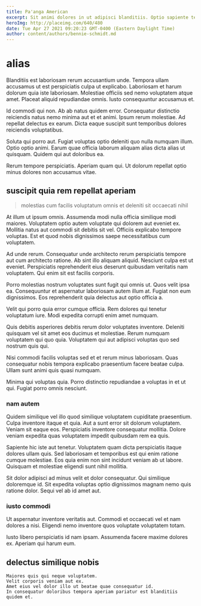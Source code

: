 ```yaml
---
title: Pa'anga American
excerpt: Sit animi dolores in ut adipisci blanditiis. Optio sapiente tempora in. Placeat enim quis.
heroImg: http://placeimg.com/640/480
date: Tue Apr 27 2021 09:20:23 GMT-0400 (Eastern Daylight Time)
author: content/authors/bennie-schmidt.md
---
```

# alias

Blanditiis est laboriosam rerum accusantium unde. Tempora ullam accusamus ut est perspiciatis culpa ut explicabo. Laboriosam et harum dolorum quia iste laboriosam. Molestiae officiis sed nemo voluptatem atque amet. Placeat aliquid repudiandae omnis. Iusto consequuntur accusamus et.
  
Id commodi qui non. Ab ab natus quidem error. Consequatur distinctio reiciendis natus nemo minima aut et et animi. Ipsum rerum molestiae. Ad repellat delectus ex earum. Dicta eaque suscipit sunt temporibus dolores reiciendis voluptatibus.
  
Soluta qui porro aut. Fugiat voluptas optio deleniti quo nulla numquam illum. Optio optio animi. Earum quae officia laborum aliquam alias dicta alias ut quisquam. Quidem qui aut doloribus ea.
  
Rerum tempore perspiciatis. Aperiam quam qui. Ut dolorum repellat optio minus dolores non accusamus vitae.

## suscipit quia rem repellat aperiam

> molestias cum facilis voluptatum omnis et deleniti sit occaecati nihil

At illum ut ipsum omnis. Assumenda modi nulla officia similique modi maiores. Voluptatem optio autem voluptate qui dolorem aut eveniet ex. Mollitia natus aut commodi sit debitis sit vel. Officiis explicabo tempore voluptas. Est et quod nobis dignissimos saepe necessitatibus cum voluptatem.
  
Ad unde rerum. Consequatur unde architecto rerum perspiciatis tempore aut cum architecto ratione. Ab sint illo aliquam aliquid. Nesciunt culpa est ut eveniet. Perspiciatis reprehenderit eius deserunt quibusdam veritatis nam voluptatem. Qui enim sit est facilis corporis.
  
Porro molestias nostrum voluptates sunt fugit qui omnis ut. Quos velit ipsa ea. Consequuntur et aspernatur laboriosam autem illum at. Fugiat non eum dignissimos. Eos reprehenderit quia delectus aut optio officia a.
  
Velit qui porro quia error cumque officia. Rem dolores qui tenetur voluptatum iure. Modi expedita corrupti enim amet numquam.
  
Quis debitis asperiores debitis rerum dolor voluptates inventore. Deleniti quisquam vel sit amet eos ducimus et molestiae. Rerum numquam voluptatem qui quo quia. Voluptatem qui aut adipisci voluptas quo sed nostrum quis qui.
  
Nisi commodi facilis voluptas sed et et rerum minus laboriosam. Quas consequatur nobis tempora explicabo praesentium facere beatae culpa. Ullam sunt animi quis quasi numquam.
  
Minima qui voluptas quia. Porro distinctio repudiandae a voluptas in et ut qui. Fugiat porro omnis nesciunt.

### nam autem

Quidem similique vel illo quod similique voluptatem cupiditate praesentium. Culpa inventore itaque et quia. Aut a sunt error sit dolorum voluptatem. Veniam sit eaque eos. Perspiciatis inventore consequatur mollitia. Dolore veniam expedita quas voluptatem impedit quibusdam rem ea quis.
  
Sapiente hic iste aut tenetur. Voluptatem quam dicta perspiciatis itaque dolores ullam quis. Sed laboriosam et temporibus est qui enim ratione cumque molestiae. Eos quia enim non sint incidunt veniam ab ut labore. Quisquam et molestiae eligendi sunt nihil mollitia.
  
Sit dolor adipisci ad minus velit et dolor consequatur. Qui similique doloremque id. Sit expedita voluptas optio dignissimos magnam nemo quis ratione dolor. Sequi vel ab id amet aut.

### iusto commodi

Ut aspernatur inventore veritatis aut. Commodi et occaecati vel et nam dolores a nisi. Eligendi nemo inventore quos voluptate voluptatem totam.
  
Iusto libero perspiciatis id nam ipsam. Assumenda facere maxime dolores ex. Aperiam qui harum eum.

## delectus similique nobis

```text
Maiores quis qui neque voluptatem.
Velit corporis veniam aut ex.
Amet eius vel dolor illo ut beatae quae consequatur id.
In consequatur doloribus tempora aperiam pariatur est blanditiis quidem et.
```

